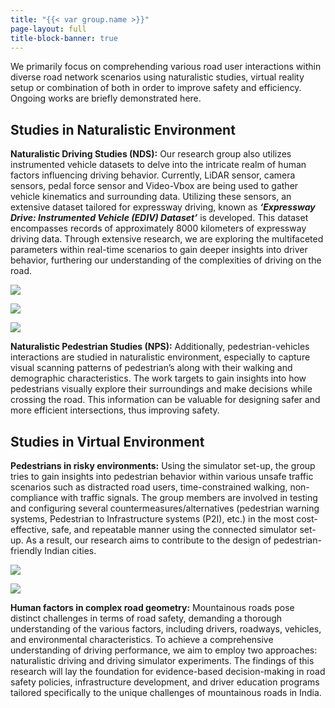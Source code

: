 ```yaml
---
title: "{{< var group.name >}}"
page-layout: full
title-block-banner: true
---
```


<!-- ::: {.banner-highlight}
<h3>[Open positions!!!](/pages/opportunities.qmd)</h3>
::: -->


We primarily focus on comprehending various road user interactions within diverse road network scenarios using naturalistic studies, virtual reality setup or combination of both in order to improve safety and efficiency. Ongoing works are briefly demonstrated here.

## Studies in Naturalistic Environment
::: {.grid}

::: {.g-col-6 .justify}
**Naturalistic Driving Studies (NDS):** Our research group also utilizes instrumented vehicle datasets to delve into the intricate realm of human factors influencing driving behavior. Currently, LiDAR sensor, camera sensors, pedal force sensor and Video-Vbox are being used to gather vehicle kinematics and surrounding data. Utilizing these sensors, an extensive dataset tailored for expressway driving, known as **_'Expressway Drive: Instrumented Vehicle (EDIV) Dataset'_** is developed. This dataset encompasses records of approximately 8000 kilometers of expressway driving data. Through extensive research, we are exploring the multifaceted parameters within real-time scenarios to gain deeper insights into driver behavior, furthering our understanding of the complexities of driving on the road.
:::

::: {.g-col-6 .outline}
![](/assets/research/Lidar_data.gif)
:::

::: {.g-col-3 .outline .row-150}
![](/assets/research/vul1.jpg)
:::

::: {.g-col-3 .outline .row-150}
![](/assets/research/eye22.jpg)
:::

::: {.g-col-6 .justify}
**Naturalistic Pedestrian Studies (NPS):**  Additionally, pedestrian-vehicles interactions are studied in naturalistic environment, especially to capture visual scanning patterns of pedestrian’s along with their walking and demographic characteristics. The work targets to gain insights into how pedestrians visually explore their surroundings and make decisions while crossing the road. This information can be valuable for designing safer and more efficient intersections, thus improving safety.
:::

:::

## Studies in Virtual Environment

::: {.grid}

<!-- 
::: {.g-col-8 }
![](/assets/research/Connectedsim.jpg){.outline height="auto" width="100%"}
:::

::: {.g-col-4 .justify .right-most}
**Connected Simulator Setup:** A connected simulator enables an experimental set-up where two or more road users can interactively drive/walk in the same road scenario, simultaneously. In the _**connected simulator set-up present at IIT Roorkee**_, the follwing simualtors are connected to each other:

 - Pedestrian simulator,
 - Two-wheeler simulator,
 - Car simulator and
 - Bicycle simulator

The connected simulators can be operated individually or in a synchronised manner, making it **_one of its kind facilities in India_**.
:::

::: {.g-col-3 .outline}
<p class="text-overlay">Car simulator</p>
<iframe width="100%" height="100%" src="https://www.youtube.com/embed/fCUO-EvkEEY?si=fbIf4XZ-XRvOqvOw&mute=1" title="YouTube video player" frameborder="0" allow="accelerometer; autoplay; clipboard-write; encrypted-media; gyroscope; picture-in-picture; web-share" allowfullscreen></iframe>
:::

::: {.g-col-3 .outline}
<p class="text-overlay">Motorcycle simulator</p>
<iframe width="100%" height="100%" src="https://www.youtube.com/embed/FtMCH0zpetY?si=_Zyb4zZY2wTl8SiH&mute=1" title="YouTube video player" frameborder="0" allow="accelerometer; autoplay; clipboard-write; encrypted-media; gyroscope; picture-in-picture; web-share" allowfullscreen></iframe>
:::

::: {.g-col-3 .outline}
<p class="text-overlay">Pedestrian simulator</p>
<iframe width="100%" height="100%" src="https://www.youtube.com/embed/O0hguGIeGI8?si=PfGDoA3Wlia-je-P&mute=1" title="YouTube video player" frameborder="0" allow="accelerometer; autoplay; clipboard-write; encrypted-media; gyroscope; picture-in-picture; web-share" allowfullscreen></iframe>
:::

::: {.g-col-3 .outline}
<p class="text-overlay">Bicycle Simulator</p>
<iframe width="100%" height="100%" src="https://www.youtube.com/embed/H1LClaNPGS4?si=bcc8Cs87Rgnt0OfB&mute=1" title="YouTube video player" frameborder="0" allow="accelerometer; autoplay; clipboard-write; encrypted-media; gyroscope; picture-in-picture; web-share" allowfullscreen></iframe>
:::

The current setup enables participants to engage with virtual reality through a head-mounted display (HMD) and screen-based set-up. Moreover, the simulators are equipped with eye trackers to capture gaze and pupil movements, further enhancing our ability to understand the subjective behavior of road users. Additionally, the inclusion of body trackers enables precise monitoring of limb and torso movements. -->

:::{.g-col-6 .justify}
**Pedestrians in risky environments:** Using the simulator set-up, the group tries to gain insights into pedestrian behavior within various unsafe traffic scenarios such as distracted road users, time-constrained walking, non-compliance with traffic signals. The group members are involved in testing and configuring several countermeasures/alternatives (pedestrian warning systems, Pedestrian to Infrastructure systems (P2I), etc.) in the most cost-effective, safe, and repeatable manner using the connected simulator set-up. As a result, our research aims to contribute to the design of pedestrian-friendly Indian cities.
:::

::: {.g-col-6 .outline}
![](/assets/research/old_sim_1.png)
:::

::: {.g-col-6 .outline}
![](/assets/research/hill_sim_nat.JPG)
:::

::: {.g-col-6 .justify}
**Human factors in complex road geometry:** Mountainous roads pose distinct challenges in terms of road safety, demanding a thorough understanding of the various factors, including drivers, roadways, vehicles, and environmental characteristics. To achieve a comprehensive understanding of driving performance, we aim to employ two approaches: naturalistic driving and driving simulator experiments. The findings of this research will lay the foundation for evidence-based decision-making in road safety policies, infrastructure development, and driver education programs tailored specifically to the unique challenges of mountainous roads in India.
:::

:::








